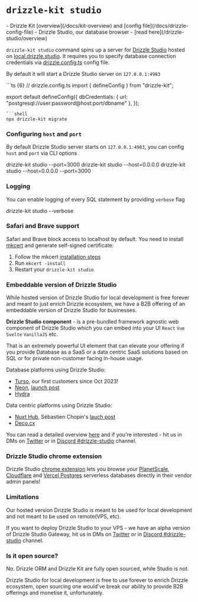 

# `drizzle-kit studio`
<Prerequisites>
- Drizzle Kit [overview](/docs/kit-overview) and [config file](/docs/drizzle-config-file)
- Drizzle Studio, our database browser - [read here](/drizzle-studio/overview)
</Prerequisites>

`drizzle-kit studio` command spins up a server for [Drizzle Studio](/drizzle-studio/overview) hosted on [local.drizzle.studio](https://local.drizzle.studio). 
It requires you to specify database connection credentials via [drizzle.config.ts](/docs/drizzle-config-file) config file.

By default it will start a Drizzle Studio server on `127.0.0.1:4983`
<Section>
```ts {6}
// drizzle.config.ts
import { defineConfig } from "drizzle-kit";

export default defineConfig({
  dbCredentials: {
    url: "postgresql://user:password@host:port/dbname"
  },
});
```
```shell
npx drizzle-kit migrate
```
</Section>

### Configuring `host` and `port`
By default Drizzle Studio server starts on `127.0.0.1:4983`, 
you can config `host` and `port` via CLI options

<Npx>
drizzle-kit studio --port=3000
drizzle-kit studio --host=0.0.0.0
drizzle-kit studio --host=0.0.0.0 --port=3000
</Npx>


### Logging
You can enable logging of every SQL statement by providing `verbose` flag

<Npx>
drizzle-kit studio --verbose
</Npx>

### Safari and Brave support
Safari and Brave block access to localhost by default. 
You need to install [mkcert](https://github.com/FiloSottile/mkcert) and generate self-signed certificate:

1. Follow the mkcert [installation steps](https://github.com/FiloSottile/mkcert#installation)
2. Run `mkcert -install`
3. Restart your `drizzle-kit studio`

### Embeddable version of Drizzle Studio
While hosted version of Drizzle Studio for local development is free forever and meant to just enrich Drizzle ecosystem, 
we have a B2B offering of an embeddable version of Drizzle Studio for businesses.

**Drizzle Studio component** - is a pre-bundled framework agnostic web component of Drizzle Studio 
which you can embed into your UI `React` `Vue` `Svelte` `VanillaJS` etc. 

That is an extremely powerful UI element that can elevate your offering 
if you provide Database as a SaaS or a data centric SaaS solutions based 
on SQL or for private non-customer facing in-house usage.

Database platforms using Drizzle Studio:
- [Turso](https://turso.tech/), our first customers since Oct 2023!
- [Neon](https://neon.tech/), [launch post](https://neon.tech/docs/changelog/2024-05-24)
- [Hydra](https://https//www.hydra.so/)

Data centric platforms using Drizzle Studio:
- [Nuxt Hub](https://hub.nuxt.com/), Sébastien Chopin's [lauch post](https://x.com/Atinux/status/1768663789832929520)
- [Deco.cx](https://deco.cx/)

You can read a detailed overview [here](https://www.npmjs.com/package/@drizzle-team/studio) and 
if you're interested - hit us in DMs on [Twitter](https://x.com/drizzleorm) or in [Discord #drizzle-studio](https://driz.link/discord) channel.

### Drizzle Studio chrome extension
Drizzle Studio [chrome extension](https://chromewebstore.google.com/detail/drizzle-studio/mjkojjodijpaneehkgmeckeljgkimnmd) 
lets you browse your [PlanetScale](https://planetscale.com), 
[Cloudflare](https://developers.cloudflare.com/d1/) and [Vercel Postgres](https://vercel.com/docs/storage/vercel-postgres)
serverless databases directly in their vendor admin panels!

### Limitations
Our hosted version Drizzle Studio is meant to be used for local development and not meant to be used on remote(VPS, etc).

If you want to deploy Drizzle Studio to your VPS - we have an alpha version of Drizzle Studio Gateway, 
hit us in DMs on [Twitter](https://x.com/drizzleorm) or in [Discord #drizzle-studio](https://driz.link/discord) channel.

### Is it open source?
No. Drizzle ORM and Drizzle Kit are fully open sourced, while Studio is not. 

Drizzle Studio for local development is free to use forever to enrich Drizzle ecosystem, 
open sourcing one would've break our ability to provide B2B offerings and monetise it, unfortunately.
